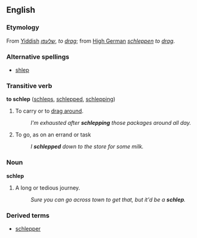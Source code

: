 ==English==
===Etymology===
From [[Yiddish]] ''[[שלעפּן]]'', ''to [[drag]]''; from [[High German]] ''[[schleppen]]'' ''to [[drag]]''.

===Alternative spellings===
*[[shlep]]<!-- joy-of-yiddish spelling -->

===Transitive verb===
'''to schlep''' ([[schleps]], [[schlepped]], [[schlepping]])

# To carry or to [[drag around]].
#: ''I'm exhausted after '''schlepping''' those packages around all day.''
# To go, as on an errand or task
#: ''I '''schlepped''' down to the store for some milk.''

===Noun===
'''schlep'''

# A long or tedious journey.
#: ''Sure you can go across town to get that, but it'd be a '''schlep'''.''
=== Derived terms ===
*[[schlepper]]